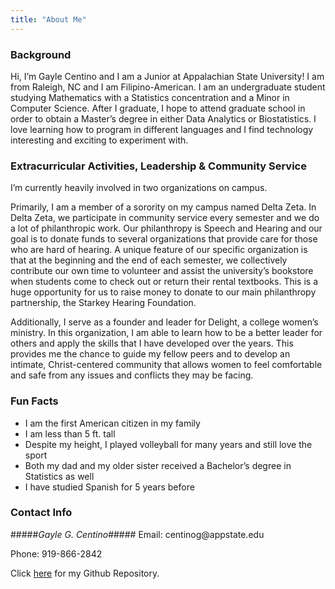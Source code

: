 ```yaml
---
title: "About Me"
---
```



### **Background** ###

Hi, I'm Gayle Centino and I am a Junior at Appalachian State University! I am from Raleigh, NC and I am Filipino-American. I am an undergraduate student studying Mathematics with a Statistics concentration and a Minor in Computer Science. After I graduate, I hope to attend graduate school in order to obtain a Master's degree in either Data Analytics or Biostatistics. I love learning how to program in different languages and I find technology interesting and exciting to experiment with.



### **Extracurricular Activities, Leadership & Community Service** ###

I'm currently heavily involved in two organizations on campus. 

Primarily, I am a member of a sorority on my campus named Delta Zeta. In Delta Zeta, we participate in community service every semester and we do a lot of philanthropic work. Our philanthropy is Speech and Hearing and our goal is to donate funds to several organizations that provide care for those who are hard of hearing. A unique feature of our specific organization is that at the beginning and the end of each semester, we collectively contribute our own time to volunteer and assist the university's bookstore when students come to check out or return their rental textbooks. This is a huge opportunity for us to raise money to donate to our main philanthropy partnership, the Starkey Hearing Foundation.

Additionally, I serve as a founder and leader for Delight, a college women's ministry. In this organization, I am able to learn how to be a better leader for others and apply the skills that I have developed over the years. This provides me the chance to guide my fellow peers and to develop an intimate, Christ-centered community that allows women to feel comfortable and safe from any issues and conflicts they may be facing.



### **Fun Facts** ###

* I am the first American citizen in my family
* I am less than 5 ft. tall
* Despite my height, I played volleyball for many years and still love the sport
* Both my dad and my older sister received a Bachelor's degree in Statistics as well
* I have studied Spanish for 5 years before



### **Contact Info** ###

#####*Gayle G. Centino*#####
Email: centinog@appstate.edu

Phone: 919-866-2842

Click [here](https://github.com/gaylecentino/gaylecentino.github.io.git) for my Github Repository.